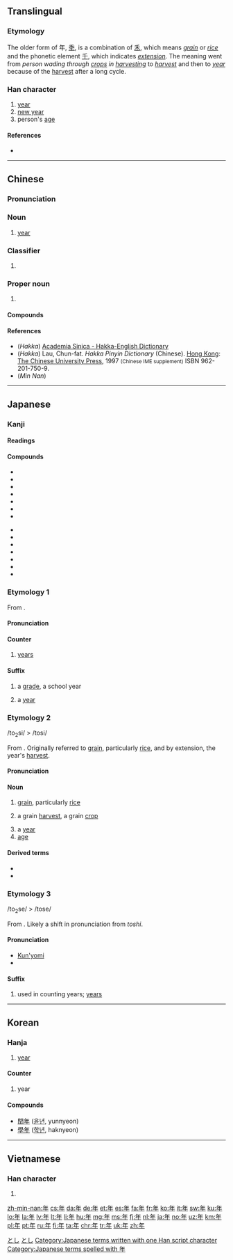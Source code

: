 {{also|秊|ヰ|𡕒}}
==Translingual==
{{stroke order|strokes=6}}
{{stroke order|type=animate}}

===Etymology===
The older form of 年, [[秊]], is a combination of [[禾]], which means ''[[grain]]'' or ''[[rice]]'' and the phonetic element [[千]], which indicates ''[[extension]]''. The meaning went from ''person wading through [[crops]] in [[harvesting]]'' to ''[[harvest]]'' and then to ''[[year]]'' because of the [[harvest]] after a long cycle.

===Han character===
{{Han char|rn=51|rad=干|as=03|sn=6|four=80500|canj=OQ}}

# [[year]]
# [[New Year|new year]]
# person's [[age]]

====References====
* {{Han ref|kx=0340.010|dkj=09168|dj=0648.020|hdz=10037.060|uh=5E74|ud=24180|bh=A67E|bd=42622}}

----

==Chinese==
{{zh-forms}}

===Pronunciation===
{{zh-pron
|m=nián
|c=nin4
|h=pfs=nyên;hpy=ngian2
|mn=nî/liân
|mn_note=nî - vernacular, liân - literary
|w=
|mc=y
|oc=y
|ma=zh-nián.ogg
|cat=n,cls,pn
}}

===Noun===
{{zh-noun}}

# [[year]]

===Classifier===
{{zh-cls}}

# {{n-g|classifier for years}}

===Proper noun===
{{zh-proper noun}}

# {{surname|lang=zh}}

====Compounds====
{{der3
| {{zh-l|年代|tr=niándài}}
| {{zh-l|年初|tr=niánchū}}
| {{zh-l|年底|tr=niándĭ}}
| {{zh-l|年度|tr=niándù}}
| {{zh-l|年糕|tr=niángāo}}
| {{zh-l|年關|tr=niánguān}}
| {{zh-l|年華|tr=niánhuá}}
| {{zh-l|年級|tr=niánjí}}
| {{zh-l|年紀|tr=niánjì}}
| {{zh-l|年鑒|tr=niánjiàn}}
| {{zh-l|年曆|tr=niánlì}}
| {{zh-l|年邁|tr=niánmài}}
| {{zh-l|年年|tr=niánnián}}
| {{zh-l|年輕|tr=niánqīng}}
| {{zh-l|年歲|tr=niánsùi}}
| {{zh-l|年頭|tr=niántóu}}
| {{zh-l|年薪|tr=niánxīn}}
| {{zh-l|年幼|tr=niányòu}}
| {{zh-l|年長|tr=niánzhăng}}
| {{zh-l|年終|tr=niánzhōng}}
| {{zh-l|今年|tr=jīnnián}}
| {{zh-l|来年|tr=láinián}}
| {{zh-l|明年|tr=míngnián}}
| {{zh-l|去年|tr=qùnián}}
| {{zh-l|閏年|tr=rùnnián}}
| {{zh-l|少年|tr=shàonián}}
| {{zh-l|新年|tr=xīnnián}}
}}

====References====
* (''Hakka'') [http://minhakka.ling.sinica.edu.tw/bkg/hakyin/search.php?DETAIL=1&LIMIT=id=27935&dbname=su_tian_1&graph=2 Academia Sinica - Hakka-English Dictionary]
* (''Hakka'') Lau, Chun-fat. ''Hakka Pinyin Dictionary'' (Chinese). [[Hong Kong]]: [[w:Chinese University of Hong Kong|The Chinese University Press]], 1997 <small>(Chinese IME supplement)</small> ISBN 962-201-750-9.
* (''Min Nan'') {{thcwd|2297}}

{{zh-cat|Beginning|Time}}

----

==Japanese==

===Kanji===
{{ja-kanji|grade=1|rs=干03}}

====Readings====
{{ja-readings
|goon=[[ねん]] (nen)
|kanon=[[でん]] (den) {{qualifier|non-[[w:Jōyō kanji|Jōyō]] reading}}
|kun=[[とし]] (toshi), [[とせ]] (tose)
}}

====Compounds====
{{top2}}
* {{ja-l|年月日|ねんがっぴ|nengappi}}
* {{ja-l|年号|ねんごう|nengō}}
* {{ja-l|年次|ねんじ|nenji}}
* {{ja-l|年数|ねんすう|nensū}}
* {{ja-l|年度|ねんど|nendo}}
* {{ja-l|年輪|ねんりん|nenrin}}
* {{ja-l|年齢|ねんれい|nenrei}}
{{mid2}}
* {{ja-l|閏年|うるうどし|urūdoshi}}
* {{ja-l|学年|がくねん|gakunen}}
* {{ja-l|元年|がんねん|gannen}}
* {{ja-l|去年|きょねん|kyonen}}
* {{ja-l|今年|ことし|kotoshi}}
* {{ja-l|新年|しんねん|shinnen}}
* {{ja-l|来年|らいねん|rainen}}
{{bottom}}

===Etymology 1===
From {{etyl|zhx|ja|sort=ねん}} {{m|zh|年}}.

====Pronunciation====
{{ja-pron|ねん|acc=a|y=o}}

====Counter====
{{ja-pos|ねん|counter}}

# [[year]]s

====Suffix====
{{ja-pos|ねん|suffix}}

# a [[grade]], a school year
#: {{ja-usex|彼は中学２'''年'''だ。|かれ は ちゅうがく に-'''ねん''' だ。|He's in the second '''grade''' in junior high school.}}
# a [[year]]
#: {{ja-usex|２００８'''年'''に橋を建設し始めるようだ。|に せん はち-'''ねん''' に はし を けんせつ しはじめる よう だ。|They seem to be going to start constructing the bridge in (the '''year''') 2008.}}

===Etymology 2===
<span class="IPA">/to<sub>2</sub>si/ > /tosi/</span>

From {{etyl|ojp|ja|sort=とし}}.  Originally referred to [[grain]], particularly [[rice]], and by extension, the year's [[harvest]].

====Pronunciation====
{{ja-pron|とし|acc=o|y=k}}

====Noun====
{{ja-noun|とし}}

# {{context|lang=ja|sort=とし|obsolete}} [[grain]], particularly [[rice]]
# {{context|lang=ja|sort=とし|obsolete}} a grain [[harvest]], a grain [[crop]]
# a [[year]]
# [[age]]

====Derived terms====
* {{ja-l|年神|としがみ|Toshigami}}
* {{ja-l|年を取る|としをとる|toshi o toru}}

===Etymology 3===
<span class="IPA">/to<sub>2</sub>se/ > /tose/</span>

From {{etyl|ojp|ja|sort=とし}}.  Likely a shift in pronunciation from ''toshi''.

====Pronunciation====
* [[訓読み|Kun'yomi]]
* {{IPA|lang=ja|[to̞se̞]}}

====Suffix====
{{ja-pos|とせ|suffix}}

# used in counting years; [[year|years]]

[[Category:ja:Time|とし]]
[[Category:1000 Japanese basic words|とし]]
[[Category:Japanese terms written with one Han script character]]
[[Category:Japanese terms spelled with 年]]

----

==Korean==

===Hanja===
{{ko-hanja|hangeul=년, 연|rv=nyeon, yeon|mr=nyŏn, yŏn|y=nyen, <sup>n</sup>yen|eumhun=해, 해|ehrv=hae, hae|ehmr=hae, hae|ehy=hay, hay}}

# [[year]]

====Counter====
{{ko-pos|counter|hangeul=년}} {{attention|ko|may need inflection template}}

# year

====Compounds====
* [[閏年]] ([[윤년]], yunnyeon)
* [[學年]] ([[학년]], haknyeon)

----

==Vietnamese==

===Han character===
{{vi-hantu|[[niên]], [[nên]], [[năm]]|rs=干03}}

# {{defn|lang=vi|sort=干03}}

[[zh-min-nan:年]]
[[cs:年]]
[[da:年]]
[[de:年]]
[[et:年]]
[[es:年]]
[[fa:年]]
[[fr:年]]
[[ko:年]]
[[it:年]]
[[sw:年]]
[[ku:年]]
[[lo:年]]
[[la:年]]
[[lv:年]]
[[lt:年]]
[[li:年]]
[[hu:年]]
[[mg:年]]
[[ms:年]]
[[fj:年]]
[[nl:年]]
[[ja:年]]
[[no:年]]
[[uz:年]]
[[km:年]]
[[pl:年]]
[[pt:年]]
[[ru:年]]
[[fi:年]]
[[ta:年]]
[[chr:年]]
[[tr:年]]
[[uk:年]]
[[zh:年]]